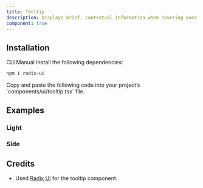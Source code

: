 ```yaml
---
title: Tooltip
description: Displays brief, contextual information when hovering over or focusing on an element, improving clarity without cluttering the interface.
component: true
---
```


<ExamplePreview path="tooltip/default" />

## Installation

<Tabs defaultValue="cli">

<TabsList>
  <TabsTrigger value="cli">CLI</TabsTrigger>
  <TabsTrigger value="manual">Manual</TabsTrigger>
</TabsList>

<TabsContent value="cli">
  <CliCommands name="tooltip" />
</TabsContent>

<TabsContent value="manual">    
<Steps>

<Step>
Install the following dependencies:

```bash
npm i radix-ui
```

</Step>

<Step>
Copy and paste the following code into your project’s `components/ui/tooltip.tsx` file.

<ComponentPreview name="tooltip" />

</Step>

</Steps>

</TabsContent>

</Tabs>

## Examples

### Light

<ExamplePreview path="tooltip/light" />

### Side

<ExamplePreview path="tooltip/side" />

## Credits

- Used [Radix UI](https://www.radix-ui.com/primitives/docs/components/tooltip) for the tooltip component.
